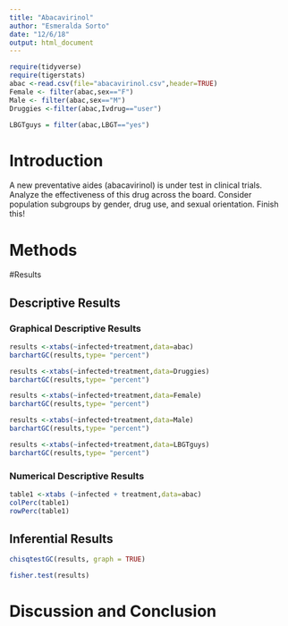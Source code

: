 ```yaml
---
title: "Abacavirinol"
author: "Esmeralda Sorto"
date: "12/6/18"
output: html_document
---
```


```r
require(tidyverse)
require(tigerstats)
abac <-read.csv(file="abacavirinol.csv",header=TRUE)
Female <- filter(abac,sex=="F")
Male <- filter(abac,sex=="M")
Druggies <-filter(abac,Ivdrug=="user")
```
```r
LBGTguys = filter(abac,LBGT=="yes")
```

# Introduction

<!--In this section you explain what you are trying to show.  Where did the data come from?  What is the research or other question you are trying to answer?.  If you skimp in this section expect to be marked down in your grade. Paint a picture of the project a couple of paragraphs is expected!-->

A new  preventative aides (abacavirinol) is under test in clinical trials. Analyze the effectiveness of this drug across the board. Consider population subgroups by gender, drug use, and sexual orientation. Finish this!

# Methods

<!--Decide on your methods:  use "variable analysis" or other appropriate descriptors.  Make sure to choose at least one graphical method and at least one numerical method. Discuss what data manipulations may be needed for example subsetting or other binning procedures and what sort of graphical displays and inferential tools will be used!-->

#Results

<!--Divide this section into two sub-sections:  One for your descriptive  results and one for your inferential results.!-->

## Descriptive Results

### Graphical Descriptive Results

<!--Graphical results here.  Make sure to show your code.  Provide appropriate labels for axes, giving units if possible, and provide a good title for the graph, too.  Use the graphical results to describe the patterns if any that exist in the data as focused toward the research question. Bottom line is to explain the features of the graph that are relevant to conforming or departing to what is expected by your null hypothesis !-->

```r
results <-xtabs(~infected+treatment,data=abac)
barchartGC(results,type= "percent")
```

```r
results <-xtabs(~infected+treatment,data=Druggies)
barchartGC(results,type= "percent")
```

```r
results <-xtabs(~infected+treatment,data=Female)
barchartGC(results,type= "percent")
```

```r
results <-xtabs(~infected+treatment,data=Male)
barchartGC(results,type= "percent")
```

```r
results <-xtabs(~infected+treatment,data=LBGTguys)
barchartGC(results,type= "percent")
```

### Numerical Descriptive Results

<!--Numerical results go here. Use the numerical results to describe the patterns if any that exist in the data as focused toward the research question!-->

```r
table1 <-xtabs (~infected + treatment,data=abac)
colPerc(table1)
rowPerc(table1)
```

## Inferential Results

<!--State hypothesis clearly.  Make sure your discussion of the inferential test covers all the aspects that the test output produces, such as test statistic, p-value etc.  Make a decision about the null hypothesis, explain the assumptions on which the selected test/procedure was based, and why the chosen procedure satisfys the assumptions and is appropriate to answer the research question!-->

```r
chisqtestGC(results, graph = TRUE)
```

```r
fisher.test(results)
```


# Discussion and Conclusion

<!--Discussion and conclusion here.  If you found a relationship be sure to consider whether the relationship occurs because one of the variavbles causes the other, or whether they perhasps are related for some other reason.  Watch the chapter 6 videos from the GeorgeTown videos collection.!-->
